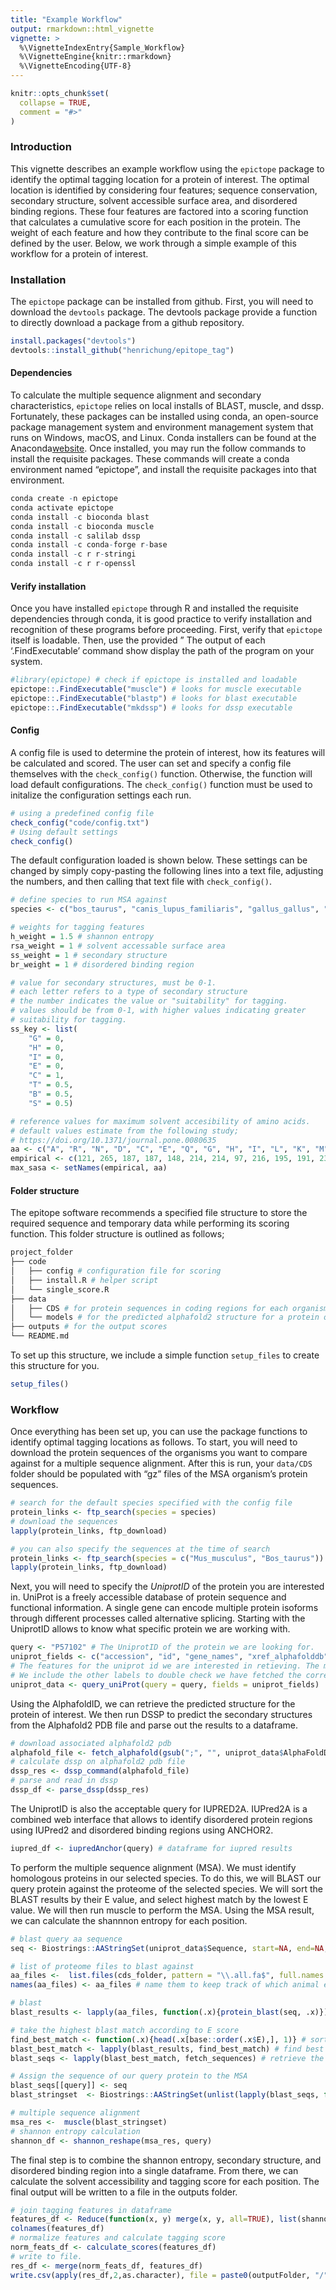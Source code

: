 ---
title: "Example Workflow"
output: rmarkdown::html_vignette
vignette: >
  %\VignetteIndexEntry{Sample_Workflow}
  %\VignetteEngine{knitr::rmarkdown}
  %\VignetteEncoding{UTF-8}
---

```{r, include = FALSE}
knitr::opts_chunk$set(
  collapse = TRUE,
  comment = "#>"
)
```
### Introduction
This vignette describes an example workflow using the `epictope` package to identify the optimal tagging location for a protein of interest. The optimal location is identified by considering four features; sequence conservation, secondary structure, solvent accessible surface area, and disordered binding regions. These four features are factored into a scoring function that calculates a cumulative score for each position in the protein. The weight of each feature and how they contribute to the final score can be defined by the user. Below, we work through a simple example of this workflow for a protein of interest.

### Installation

The `epictope` package can be installed from github. First, you will need to download the `devtools` package. The devtools package provide a function to directly download a package from a github repository. 

```{r, eval = FALSE}
install.packages("devtools")
devtools::install_github("henrichung/epitope_tag")
```

#### Dependencies
To calculate the multiple sequence alignment and secondary characteristics, `epictope` relies on local installs of BLAST, muscle, and dssp. Fortunately, these packages can be installed using conda, an open-source package management system and environment management system that runs on Windows, macOS, and Linux. Conda installers can be found at the Anaconda[website](https://www.anaconda.com/). Once installed, you may run the follow commands to install the requisite packages. These commands will create a conda environment named "epictope", and install the requisite packages into that environment. 

```{r, eval = FALSE}
conda create -n epictope
conda activate epictope
conda install -c bioconda blast
conda install -c bioconda muscle
conda install -c salilab dssp
conda install -c conda-forge r-base
conda install -c r r-stringi
conda install -c r r-openssl
```

#### Verify installation
Once you have installed `epictope` through R and installed the requisite dependencies through conda, it is good practice to verify installation and recognition of these programs before proceeding. First, verify that `epictope` itself is loadable. Then, use the provided " The output of each '.FindExecutable' command show display the path of the program on your system. 

```{r, eval = FALSE}
#library(epictope) # check if epictope is installed and loadable
epictope::.FindExecutable("muscle") # looks for muscle executable
epictope::.FindExecutable("blastp") # looks for blast executable
epictope::.FindExecutable("mkdssp") # looks for dssp executable
```

#### Config 

A config file is used to determine the protein of interest, how its features will be calculated and scored. The user can set and specify a config file themselves with the `check_config()` function. Otherwise, the function will load default configurations. The `check_config()` function must be used to initalize the configuration settings each run.

```{r, eval = FALSE}
# using a predefined config file
check_config("code/config.txt")
# Using default settings
check_config()
```

The default configuration loaded is shown below. These settings can be changed by simply copy-pasting the following lines into a text file, adjusting the numbers, and then calling that text file with `check_config()`. 

```{r, eval = FALSE}
# define species to run MSA against
species <- c("bos_taurus", "canis_lupus_familiaris", "gallus_gallus", "homo_sapiens", "mus_musculus", "takifugu_rubripes", "xenopus_tropicalis")

# weights for tagging features
h_weight = 1.5 # shannon entropy
rsa_weight = 1 # solvent accessable surface area
ss_weight = 1 # secondary structure
br_weight = 1 # disordered binding region

# value for secondary structures, must be 0-1.
# each letter refers to a type of secondary structure
# the number indicates the value or "suitability" for tagging.
# values should be from 0-1, with higher values indicating greater
# suitability for tagging.
ss_key <- list(
    "G" = 0, 
    "H" = 0, 
    "I" = 0,
    "E" = 0, 
    "C" = 1,
    "T" = 0.5, 
    "B" = 0.5, 
    "S" = 0.5)

# reference values for maximum solvent accesibility of amino acids.
# default values estimate from the following study;
# https://doi.org/10.1371/journal.pone.0080635
aa <- c("A", "R", "N", "D", "C", "E", "Q", "G", "H", "I", "L", "K", "M", "F", "P", "S", "T", "W", "Y", "V")
empirical <- c(121, 265, 187, 187, 148, 214, 214, 97, 216, 195, 191, 230, 203, 228, 154, 143, 163, 264, 255, 165)
max_sasa <- setNames(empirical, aa)

```

#### Folder structure

The epitope software recommends a specified file structure to store the required sequence and temporary data while performing its scoring function. This folder structure is outlined as follows;
```{r, eval = FALSE}
project_folder
├── code 
│   ├── config # configuration file for scoring 
│   ├── install.R # helper script
│   └── single_score.R
├── data
│   ├── CDS # for protein sequences in coding regions for each organism in the MSA
│   └── models # for the predicted alphafold2 structure for a protein of interest
├── outputs # for the output scores
└── README.md
```

To set up this structure, we include a simple function `setup_files` to create this structure for you. 
```{r, eval = FALSE}
setup_files()
```
### Workflow

Once everything has been set up, you can use the package functions to identify optimal tagging locations as follows. To start, you will need to download the protein sequences of the organisms you want to compare against for a multiple sequence alignment. After this is run, your `data/CDS` folder should be populated with "gz" files of the MSA organism's protein sequences.




```{r, eval = FALSE}
# search for the default species specified with the config file 
protein_links <- ftp_search(species = species)
# download the sequences
lapply(protein_links, ftp_download)

# you can also specify the sequences at the time of search 
protein_links <- ftp_search(species = c("Mus_musculus", "Bos_taurus"))
lapply(protein_links, ftp_download)
```

Next, you will need to specify the *UniprotID* of the protein you are interested in. UniProt is a freely accessible database of protein sequence and functional information. A single gene can encode multiple protein isoforms through different processes called alternative splicing. Starting with the UniprotID allows to know what specific protein we are working with. 

```{r, eval = FALSE}
query <- "P57102" # The UniprotID of the protein we are looking for.
uniprot_fields <- c("accession", "id", "gene_names", "xref_alphafolddb", "sequence", "organism_name", "organism_id")
# The features for the uniprot id we are interested in retieving. The most important category xref_alphafolddb.
# We include the other labels to double check we have fetched the correct protein.
uniprot_data <- query_uniProt(query = query, fields = uniprot_fields)
```

Using the AlphafoldID, we can retrieve the predicted structure for the protein of interest. We then run DSSP to predict the secondary structures from the Alphafold2 PDB file and parse out the results to a dataframe.

```{r, eval = FALSE}
# download associated alphafold2 pdb
alphafold_file <- fetch_alphafold(gsub(";", "", uniprot_data$AlphaFoldDB))
# calculate dssp on alphafold2 pdb file
dssp_res <- dssp_command(alphafold_file)
# parse and read in dssp
dssp_df <- parse_dssp(dssp_res)
```

The UniprotID is also the acceptable query for IUPRED2A. IUPred2A is a combined web interface that allows to identify disordered protein regions using IUPred2 and disordered binding regions using ANCHOR2. 
```{r, eval = FALSE}
iupred_df <- iupredAnchor(query) # dataframe for iupred results
```

To perform the multiple sequence alignment (MSA). We must identify homologous proteins in our selected species. To do this, we will BLAST our query protein against the proteome of the selected species. We will sort the BLAST results by their E value, and select highest match by the lowest E value. We will then run muscle to perform the MSA. Using the MSA result, we can calculate the shannnon entropy for each position. 
```{r, eval = FALSE}
# blast query aa sequence
seq <- Biostrings::AAStringSet(uniprot_data$Sequence, start=NA, end=NA, width=NA, use.names=TRUE) # Use the sequence identified by the UniprotID

# list of proteome files to blast against
aa_files <-  list.files(cds_folder, pattern = "\\.all.fa$", full.names = TRUE, recursive = TRUE) # list the protein files in the CDS folder
names(aa_files) <- aa_files # name them to keep track of which animal each result came from

# blast
blast_results <- lapply(aa_files, function(.x){protein_blast(seq, .x)})

# take the highest blast match according to E score 
find_best_match <- function(.x){head(.x[base::order(.x$E),], 1)} # sort by E value and take best match
blast_best_match <- lapply(blast_results, find_best_match) # find best match
blast_seqs <- lapply(blast_best_match, fetch_sequences) # retrieve the sequence for the best match

# Assign the sequence of our query protein to the MSA
blast_seqs[[query]] <- seq
blast_stringset  <- Biostrings::AAStringSet(unlist(lapply(blast_seqs, function(.x){.x[[1]]})))

# multiple sequence alignment
msa_res <-  muscle(blast_stringset)
# shannon entropy calculation
shannon_df <- shannon_reshape(msa_res, query)

```

The final step is to combine the shannon entropy, secondary structure, and disordered binding region into a single dataframe. From there, we can calculate the solvent accessibility and tagging score for each position. The final output will be written to a file in the outputs folder.

```{r, eval = FALSE}
# join tagging features in dataframe
features_df <- Reduce(function(x, y) merge(x, y, all=TRUE), list(shannon_df, dssp_df, iupred_df), accumulate=FALSE)
colnames(features_df)
# normalize features and calculate tagging score
norm_feats_df <- calculate_scores(features_df)
# write to file.
res_df <- merge(norm_feats_df, features_df)
write.csv(apply(res_df,2,as.character), file = paste0(outputFolder, "/", query, "_score.csv"))
```
